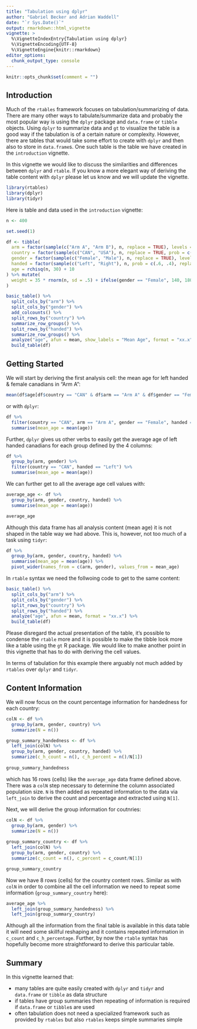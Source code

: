 ```yaml
---
title: "Tabulation using dplyr"
author: "Gabriel Becker and Adrian Waddell"
date: "`r Sys.Date()`"
output: rmarkdown::html_vignette
vignette: >
  %\VignetteIndexEntry{Tabulation using dplyr}
  %\VignetteEncoding{UTF-8}
  %\VignetteEngine{knitr::rmarkdown}
editor_options: 
  chunk_output_type: console
---
```




```r
knitr::opts_chunk$set(comment = "")
```



## Introduction

Much of the `rtables` framework focuses on tabulation/summarizing of data. There are many other ways to tabulate/summarize data and probably the most popular way is using the `dplyr` package and `data.frame` or `tibble` objects. Using `dplyr` to summarize data and `gt` to visualize the table is a good way if the tabulation is of a certain nature or complexity. However, there are tables that would take some effort to create with `dplyr` and then also to store in `data.frame`s. One such table is the table we have created in the `introduction` vignette.

In this vignette we would like to discuss the similarities and differences between `dplyr` and `rtable`. If you know a more elegant way of deriving the table content with `dplyr` please let us know and we will update the vignette.


```r
library(rtables)
library(dplyr)
library(tidyr)
```

Here is table and data used in the `introduction` vignette:

```r
n <- 400

set.seed(1)

df <- tibble(
  arm = factor(sample(c("Arm A", "Arm B"), n, replace = TRUE), levels = c("Arm A", "Arm B")),
  country = factor(sample(c("CAN", "USA"), n, replace = TRUE, prob = c(.55, .45)), levels = c("CAN", "USA")),
  gender = factor(sample(c("Female", "Male"), n, replace = TRUE), levels = c("Female", "Male")),
  handed = factor(sample(c("Left", "Right"), n, prob = c(.6, .4), replace = TRUE), levels = c("Left", "Right")),
  age = rchisq(n, 30) + 10
) %>% mutate(
  weight = 35 * rnorm(n, sd = .5) + ifelse(gender == "Female", 140, 180)
) 

basic_table() %>%
  split_cols_by("arm") %>%
  split_cols_by("gender") %>%
  add_colcounts() %>%
  split_rows_by("country") %>%
  summarize_row_groups() %>%
  split_rows_by("handed") %>%
  summarize_row_groups() %>%
  analyze("age", afun = mean, show_labels = "Mean Age", format = "xx.x") %>%
  build_table(df)
```



## Getting Started

We will start by deriving the first analysis cell: the mean age for left handed & female canadians in "Arm A":


```r
mean(df$age[df$country == "CAN" & df$arm == "Arm A" & df$gender == "Female" & df$handed == "Left"])
```

or with `dplyr`:

```r
df %>%
  filter(country == "CAN", arm == "Arm A", gender == "Female", handed == "Left") %>%
  summarise(mean_age = mean(age))
```

Further, `dplyr` gives us other verbs to easily get the average age of left handed canadians for each group defined by the 4 columns:

```r
df %>%
  group_by(arm, gender) %>%
  filter(country == "CAN", handed == "Left") %>%
  summarise(mean_age = mean(age))
```

We can further get to all the average age cell values with:

```r
average_age <- df %>%
  group_by(arm, gender, country, handed) %>%
  summarise(mean_age = mean(age))

average_age
```

Although this data frame has all analysis content (mean age) it is not shaped in the table way we had above. This is, however, not too much of a task using `tidyr`:

```r
df %>%
  group_by(arm, gender, country, handed) %>%
  summarise(mean_age = mean(age)) %>%
  pivot_wider(names_from = c(arm, gender), values_from = mean_age)
```

In `rtable` syntax we need the follwoing code to get to the same content:

```r
basic_table() %>%
  split_cols_by("arm") %>%
  split_cols_by("gender") %>%
  split_rows_by("country") %>%
  split_rows_by("handed") %>%
  analyze("age", afun = mean, format = "xx.x") %>%
  build_table(df)
```

Please disregard the actual presentation of the table, it's possible to condense the `rtable` more and it is possible to make the tibble look more like a table using the `gt` R package. We would like to make another point in this vignette that has to do with deriving the cell values.

In terms of tabulation for this example there arguably not much added by `rtables` over `dplyr` and `tidyr`.

## Content Information

We will now focus on the count percentage information for handedness for each country:


```r
colN <- df %>%
  group_by(arm, gender, country) %>%
  summarize(N = n())

group_summary_handedness <- df %>% 
  left_join(colN) %>%
  group_by(arm, gender, country, handed) %>%
  summarize(c_h_count = n(), c_h_percent = n()/N[1])
  
group_summary_handedness
```

which has 16 rows (cells) like the `average_age` data frame defined above. There was a `colN` step necessary to determine the column associated population size. `N` is then added as repeated information to the data via `left_join` to derive the count and percentage and extracted using `N[1]`.

Next, we will derive the group information for coutnries:

```r
colN <- df %>% 
  group_by(arm, gender) %>%
  summarize(N = n())
  
group_summary_country <- df %>% 
  left_join(colN) %>%
  group_by(arm, gender, country) %>%
  summarize(c_count = n(), c_percent = c_count/N[1]) 

group_summary_country
```


Now we have 8 rows (cells) for the country content rows. Similar as with `colN` in order to combine all the cell information we need to repeat some information (`group_summary_country` here):

```r
average_age %>%
  left_join(group_summary_handedness) %>%
  left_join(group_summary_country)
```

Although all the information from the final table is available in this data table it will need some skillful reshaping and it contains repeated information in `c_count` and `c_h_percentage`. Further, by now the `rtable` syntax has hopefully become more straightforward to derive this particular table.


## Summary

In this vignette learned that:

* many tables are quite easily created with `dplyr` and `tidyr` and `data.frame` or `tibble` as data structure
* if tables have group summaries then repeating of information is required if `data.frame` or `tibble`s are used
* often tabulation does not need a specialized framework such as provided by `rtables` but also `rtables` keeps simple summaries simple
